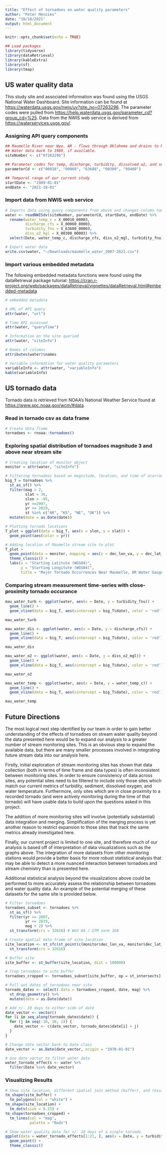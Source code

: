```yaml
---
title: "Effect of tornadoes on water quality parameters"
author: "Peter Menzies"
date: "10/18/2021"
output: html_document
---
```


```r
knitr::opts_chunk$set(echo = TRUE)

## Load packages
library(tidyverse)
library(dataRetrieval)
library(kableExtra)
library(sf)
library(tmap)
```

## US water quality data

This study site and associated information was found using the USGS National Water Dashboard. Site information can be found at <https://waterdata.usgs.gov/nwis/uv?site_no=07263296>. The parameter codes were pulled from <https://help.waterdata.usgs.gov/parameter_cd?group_cd=%25>. Data from the NWIS web service is derived from <https://waterservices.usgs.gov/>.

### Assigning API query components

```r
## Maumelle River near Wye, AR - flows through Oklahoma and drains to Mississippi
## Water data back to 1989, if available.
siteNumber <- c("07263296") 

## Parameter codes for temp, discharge, turbidity, dissolved o2, and suspended sediment conc., respectively
parameterCd <- c("00010", "00060", "63680", "00300", "99409")

## Temporal range of our current study
startDate <- "1989-01-01"
endDate <- "2021-10-01"
```

### Import data from NWIS web service

```r
# Imports data using query components from above and changes column names to readable text
water <- readNWISdv(siteNumber, parameterCd, startDate, endDate) %>% 
  rename(water_temp_c = X_00010_00003, 
         discharge_cfs = X_00060_00003, 
         turbidity_fnu = X_63680_00003, 
         diss_o2_mgl = X_00300_00003) %>% 
  select(Date, water_temp_c, discharge_cfs, diss_o2_mgl, turbidity_fnu)
```

```r
# Export water data
write.csv(water, "~/Downloads/maumelle_water_2007-2021.csv")
```

### Import various embedded metadata

The following embedded metadata functions were found using the dataRetrieval package tutorial: <https://cran.r-project.org/web/packages/dataRetrieval/vignettes/dataRetrieval.html#embedded-metadata>

```r
# embedded metadata

# URL of API query
attr(water, "url")

# Time API accessed
attr(water, "queryTime")

# Information on the site queried
attr(water, "siteInfo")

# Names of columns
attributes(water)$names

# Variable information for water quality parameters
variableInfo <- attr(water, "variableInfo")
kable(variableInfo)
```

## US tornado data

Tornado data is retrieved from NOAA's National Weather Service found at <https://www.spc.noaa.gov/wcm/#data>.

### Read in tornado csv as data frame

```r
# Create data frame
tornadoes <- rnoaa::tornadoes()
```

### Exploring spatial distribution of tornadoes magnitude 3 and above near stream site

```r
# Creating location of monitor object
monitor = attr(water, "siteInfo")

# Filtering tornadoes based on magnitude, location, and time of ocurrance
big_T = tornadoes %>% 
  st_as_sf() %>% 
  filter(mag > 2,
         slat < 36,
         slon > -95,
         yr >=2007,
         yr <= 2019,
         st %in% c("AR", "KS", "NE", "OK")) %>% 
  mutate(date = as.Date(date))

# Plotting tornado locations
T_plot = ggplot(data = big_T, aes(x = slon, y = slat)) +
  geom_point(aes(color = yr))

# Adding location of Maumelle stream site to plot
T_plot + 
  geom_point(data = monitor, mapping = aes(x = dec_lon_va, y = dec_lat_va), color = "red") + 
  theme_classic() +
  labs(x = "Starting Latitute (WGS84)",
       y = "Starting Longitute (WGS84)",
       title = "Major Tornado Occurrences Near Maumelle, AR Water Gauge, 2007-2019")

```

### Comparing stream measurement time-series with close-proximity tornado occurance

```r
mau_water_turb <- ggplot(water, aes(x = Date, y = turbidity_fnu)) +
  geom_line() +
  geom_vline(data = big_T, aes(xintercept = big_T$date), color = 'red')

mau_water_turb

mau_water_dis <- ggplot(water, aes(x = Date, y = discharge_cfs)) +
  geom_line() +
  geom_vline(data = big_T, aes(xintercept = big_T$date), color = 'red')

mau_water_dis

mau_water_o2 <- ggplot(water, aes(x = Date, y = diss_o2_mgl)) +
  geom_line() +
  geom_vline(data = big_T, aes(xintercept = big_T$date), color = 'red')

mau_water_o2

mau_water_temp <- ggplot(water, aes(x = Date, y = water_temp_c)) +
  geom_line() +
  geom_vline(data = big_T, aes(xintercept = big_T$date), color = 'red')

mau_water_temp
```

## Future Directions

The most logical next step identified by our team in order to gain better understanding of the effects of tornadoes on stream water quality beyond the data presented here would be to expand our analysis to a greater number of stream monitoring sites. This is an obvious step to expand the available data, but there are many smaller processes involved in integrating future stream data into our analysis here.

Firstly, initial exploration of stream monitoring sites has shown that data collection (both in terms of time frame and data types) is often inconsistent between monitoring sites. In order to ensure consistency of data across sites, any potential sites need to be filtered to include only those sites which match our current metrics of turbidity, sediment, dissolved oxygen, and water temperature. Furthermore, only sites which are in close proximity to a recorded tornado (and were actively monitoring during the time of that tornado) will have usable data to build upon the questions asked in this project.

The addition of more monitoring sites will involve (potentially substantial) data integration and merging. Simplification of the merging process is yet another reason to restrict expansion to those sites that track the same metrics already investigated here.

Finally, our current project is limited to one site, and therefore much of our analysis is based off of interpretation of data visualizations such as the graphs above. The integration of more datasets from other monitoring stations would provide a better basis for more robust statistical analysis that may be able to detect a more nuanced interaction between tornadoes and stream chemistry than is presented here.

Additional statistical analysis beyond the visualizations above could be performed to more accurately assess the relationship between tornadoes and water quality data. An example of the potential merging of these datasets for the same site is provided below.

```r
# Filter tornadoes
tornadoes_subset <- tornadoes %>% 
  st_as_sf() %>% 
  filter(yr >= 2007,
         yr <= 2019, 
         mag > 2) %>% 
  st_transform(crs = 32616) # WGS 84 / UTM zone 16N

# Create spatial data frame of site location
site_location <- st_sfc(st_point(c(monitor$dec_lon_va, monitor$dec_lat_va)), crs = 4326) %>% 
  st_transform(crs = 32616) 

# Buffer site
site_buffer <- st_buffer(site_location, dist = 100000)

# Crop tornadoes to site buffer
tornadoes_cropped <- tornadoes_subset[site_buffer, op = st_intersects]

# Pull out dates of tornadoes near site
tornado_dates <- select(.data = tornadoes_cropped, date, mag) %>% 
  st_drop_geometry() %>% 
  mutate(date = as.Date(date))

# Add +/- 10 days to either side of date
date_vector <- vector()
for (i in seq_along(tornado_dates$date)) {
  for (j in seq(-10, 10, 1)) {
    date_vector <- c(date_vector, tornado_dates$date[i] + j)
  }
}

# Change date vector back to date class
date_vector <- as.Date(date_vector, origin = "1970-01-01")

# Use date vector to filter water data
water_tornado_effects <- water %>% 
  filter(Date %in% date_vector)
```

### Visualizing Results

```r
# Show site location, different spatial join method (buffer), and resulting tornadoes
tm_shape(site_buffer) +
  tm_polygons(col = "white") +
tm_shape(site_location) +
  tm_dots(size = 0.25) +
tm_shape(tornadoes_cropped) + 
  tm_lines(col = "mag",
           palette = "Reds")
```

```r
# Show water quality data for +/- 10 days of a single tornado
ggplot(data = water_tornado_effects[1:21, ], aes(x = Date, y = turbidity_fnu)) +
  geom_point() +
  theme_classic()
```

